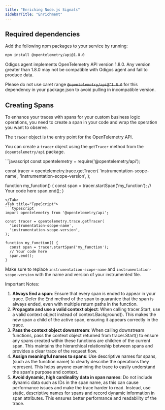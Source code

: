 ```yaml
---
title: "Enriching Node.js Signals"
sidebarTitle: "Enrichment"
---
```


## Required dependencies

Add the following npm packages to your service by running:

```bash
npm install @opentelemetry/api@1.8.0
```

<Warning>
Odigos agent implements OpenTelemetry API version 1.8.0. Any version greater than 1.8.0 may not be compatible with Odigos agent and fail to produce data.

Please do not use caret range ~~`@opentelemetry/api@^1.8.0`~~ for this dependency in your package.json to avoid pulling in incompatible version.
</Warning>

## Creating Spans

To enhance your traces with spans for your custom business logic operations, you need to create a span in your code and wrap the operation you want to observe.

The `tracer` object is the entry point for the OpenTelemetry API.

You can create a `tracer` object using the `getTracer` method from the `@opentelemetry/api` package.

<Tabs>
<Tab title="JavaScript">
```javascript
const opentelemetry = require('@opentelemetry/api');

const tracer = opentelemetry.trace.getTracer(
  'instrumentation-scope-name',
  'instrumentation-scope-version',
);

function my_function() {
  const span = tracer.startSpan('my_function');
  // Your code here
  span.end();
}
```
</Tab>
<Tab title="TypeScript">
```typescript
import opentelemetry from '@opentelemetry/api';

const tracer = opentelemetry.trace.getTracer(
  'instrumentation-scope-name',
  'instrumentation-scope-version',
);

function my_function() {
  const span = tracer.startSpan('my_function');
  // Your code here
  span.end();
}
```
</Tab>
</Tabs>

Make sure to replace `instrumentation-scope-name` and `instrumentation-scope-version` with the name and version of your instrumented file.

Important Notes:

1. **Always End a span**:
    Ensure that every span is ended to appear in your trace. Defer the End method of the span to guarantee that the span is always ended, even with multiple return paths in the function.
2. **Propagate and use a valid context object**:
    When calling tracer.Start, use a valid context object instead of context.Background(). This makes the new span a child of the active span, ensuring it appears correctly in the trace.
3. **Pass the context object downstream**:
    When calling downstream functions, pass the context object returned from tracer.Start() to ensure any spans created within these functions are children of the current span. This maintains the hierarchical relationship between spans and provides a clear trace of the request flow.
4. **Assign meaningful names to spans**:
    Use descriptive names for spans, (such as the function name) to clearly describe the operations they represent. This helps anyone examining the trace to easily understand the span's purpose and context.
5. **Avoid dynamic, high cardinality data in span names**:
    Do not include dynamic data such as IDs in the span name, as this can cause performance issues and make the trace harder to read. Instead, use static, descriptive names for spans and record dynamic information in span attributes. This ensures better performance and readability of the trace.



